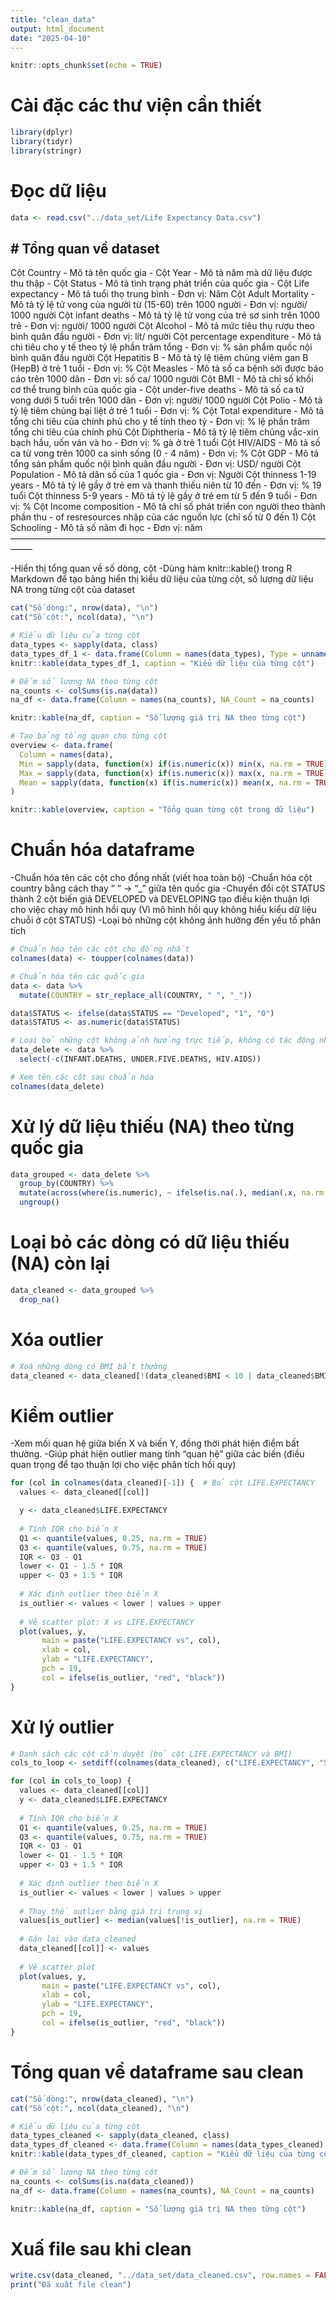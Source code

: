 ```yaml
---
title: "clean_data"
output: html_document
date: "2025-04-10"
---
```


```r
knitr::opts_chunk$set(echo = TRUE)
```

# Cài đặc các thư viện cần thiết

```r
library(dplyr)
library(tidyr)
library(stringr)
```

# Đọc dữ liệu

```r
data <- read.csv("../data_set/Life Expectancy Data.csv")
```

# Tổng quan về dataset
--------------------------------------------------------------------------------------------------------------------
Cột Country                - Mô tả tên quốc gia                                       -
Cột Year                   - Mô tả năm mà dữ liệu được thu thập                       - 
Cột Status                 - Mô tả tình trạng phát triển của quốc gia                 - 
Cột Life expectancy        - Mô tả tuổi thọ trung bình                                - Đơn vị: Năm
Cột Adult Mortality        - Mô tả tỷ lệ tử vong của người từ (15-60) trên 1000 người - Đơn vị: người/ 1000 người
Cột infant deaths          - Mô tả tỷ lệ tử vong của trẻ sơ sinh trên 1000 trẻ        - Đơn vị: người/ 1000 người
Cột Alcohol                - Mô tả mức tiêu thụ rượu theo bình quân đầu người         - Đơn vị: lít/ người
Cột percentage expenditure - Mô tả chi tiêu cho y tế theo tỷ lệ phần trăm tổng        - Đơn vị: %
                             sản phẩm quốc nội bình quân đầu người
Cột Hepatitis B            - Mô tả tỷ lệ tiêm chủng viêm gan B (HepB) ở trẻ 1 tuổi    - Đơn vị: %
Cột Measles                - Mô tả số ca bệnh sởi được báo cáo trên 1000 dân          - Đơn vị: số ca/ 1000 người
Cột BMI                    - Mô tả chỉ số khối cơ thể trung binh của quốc gia         - 
Cột under-five deaths      - Mô tả số ca tử vong dưới 5 tuổi trên 1000 dân            - Đơn vị: người/ 1000 người
Cột Polio                  - Mô tả tỷ lệ tiêm chủng bại liệt ở trẻ 1 tuổi             - Đơn vị: %
Cột Total expenditure      - Mô tả tổng chi tiêu của chính phủ cho y tế tính theo tỷ  - Đơn vị: %
                             lệ phần trăm tổng chi tiêu của chính phủ
Cột Diphtheria             - Mô tả tỷ lệ tiêm chủng vắc-xin bạch hầu, uốn ván và ho   - Đơn vị: %
                             gà ở trẻ 1 tuổi
Cột HIV/AIDS               - Mô tả số ca tử vong trên 1000 ca sinh sống (0 - 4 năm)   - Đơn vị: %
Cột GDP                    - Mô tả tổng sản phẩm quốc nội bình quân đầu người         - Đơn vị: USD/ người
Cột Population             - Mô tả dân số của 1 quốc gia                              - Đơn vị: Người
Cột thinness 1-19 years    - Mô tả tỷ lệ gầy ở trẻ em và thanh thiếu niên từ 10 đến   - Đơn vị: %
                             19 tuổi
Cột thinness 5-9 years     - Mô tả tỷ lệ gầy ở trẻ em từ 5 đến 9 tuổi                 - Đơn vị: %
Cột Income composition     - Mô tả chỉ số phát triển con người theo thành phần thu    -
    of resresources          nhập của các nguồn lực (chỉ số từ 0 đến 1)
Cột Schooling              - Mô tả số năm đi học                                      - Đơn vị: năm                               
--------------------------------------------------------------------------------------------------------------------

-Hiển thị tổng quan về số dòng, cột
-Dùng hàm knitr::kable() trong R Markdown để tạo bảng hiển thị kiểu dữ liệu của từng cột, số lượng dữ liệu NA trong từng cột của dataset

```r
cat("Số dòng:", nrow(data), "\n")
cat("Số cột:", ncol(data), "\n")

# Kiểu dữ liệu của từng cột
data_types <- sapply(data, class)
data_types_df_1 <- data.frame(Column = names(data_types), Type = unname(data_types))
knitr::kable(data_types_df_1, caption = "Kiểu dữ liệu của từng cột")

# Đếm số lượng NA theo từng cột
na_counts <- colSums(is.na(data))
na_df <- data.frame(Column = names(na_counts), NA_Count = na_counts)

knitr::kable(na_df, caption = "Số lượng giá trị NA theo từng cột")

# Tạo bảng tổng quan cho từng cột
overview <- data.frame(
  Column = names(data),
  Min = sapply(data, function(x) if(is.numeric(x)) min(x, na.rm = TRUE) else NA),
  Max = sapply(data, function(x) if(is.numeric(x)) max(x, na.rm = TRUE) else NA),
  Mean = sapply(data, function(x) if(is.numeric(x)) mean(x, na.rm = TRUE) else NA)
)

knitr::kable(overview, caption = "Tổng quan từng cột trong dữ liệu")
```

# Chuẩn hóa dataframe
-Chuẩn hóa tên các cột cho đồng nhất (viết hoa toàn bộ)
-Chuẩn hóa cột country bằng cách thay " " -> "_" giữa tên quốc gia
-Chuyển đổi cột STATUS thành 2 cột biến giả DEVELOPED và DEVELOPING tạo điều kiện thuận lợi cho việc chạy mô hình hồi quy (Vì mô hình hồi quy không hiểu kiểu dữ liệu chuỗi ở cột STATUS)
-Loại bỏ những cột không ảnh hưởng đến yếu tố phân tích 

```r
# Chuẩn hóa tên các cột cho đồng nhất
colnames(data) <- toupper(colnames(data))

# Chuẩn hóa tên các quốc gia
data <- data %>%
  mutate(COUNTRY = str_replace_all(COUNTRY, " ", "_"))

data$STATUS <- ifelse(data$STATUS == "Developed", "1", "0")
data$STATUS <- as.numeric(data$STATUS)

# Loại bỏ những cột không ảnh hưởng trực tiếp, không có tác động nhiều đến yếu tố cần phân tích (yếu tố tuổi thọ trung bình)
data_delete <- data %>% 
  select(-c(INFANT.DEATHS, UNDER.FIVE.DEATHS, HIV.AIDS))

# Xem tên các cột sau chuẩn hóa
colnames(data_delete)
```

# Xử lý dữ liệu thiếu (NA) theo từng quốc gia

```r
data_grouped <- data_delete %>%
  group_by(COUNTRY) %>%
  mutate(across(where(is.numeric), ~ ifelse(is.na(.), median(.x, na.rm = TRUE), .x))) %>%
  ungroup()
```

# Loại bỏ các dòng có dữ liệu thiếu (NA) còn lại

```r
data_cleaned <- data_grouped %>%
  drop_na()
```

# Xóa outlier 

```r
# Xoá những dòng có BMI bất thường
data_cleaned <- data_cleaned[!(data_cleaned$BMI < 10 | data_cleaned$BMI > 60), ]
```

# Kiểm outlier
-Xem mối quan hệ giữa biến X và biến Y, đồng thời phát hiện điểm bất thường.
-Giúp phát hiện outlier mang tính "quan hệ" giữa các biến (điều quan trọng để tạo thuận lợi cho việc phân tích hồi quy)

```r
for (col in colnames(data_cleaned)[-1]) {  # Bỏ cột LIFE.EXPECTANCY
  values <- data_cleaned[[col]]

  y <- data_cleaned$LIFE.EXPECTANCY
  
  # Tính IQR cho biến X
  Q1 <- quantile(values, 0.25, na.rm = TRUE)
  Q3 <- quantile(values, 0.75, na.rm = TRUE)
  IQR <- Q3 - Q1
  lower <- Q1 - 1.5 * IQR
  upper <- Q3 + 1.5 * IQR
  
  # Xác định outlier theo biến X
  is_outlier <- values < lower | values > upper
  
  # Vẽ scatter plot: X vs LIFE.EXPECTANCY
  plot(values, y,
       main = paste("LIFE.EXPECTANCY vs", col),
       xlab = col,
       ylab = "LIFE.EXPECTANCY",
       pch = 19,
       col = ifelse(is_outlier, "red", "black"))
}
```

# Xử lý outlier

```r
# Danh sách các cột cần duyệt (bỏ cột LIFE.EXPECTANCY và BMI)
cols_to_loop <- setdiff(colnames(data_cleaned), c("LIFE.EXPECTANCY", "STATUS", "COUNTRY"))

for (col in cols_to_loop) {
  values <- data_cleaned[[col]]
  y <- data_cleaned$LIFE.EXPECTANCY
  
  # Tính IQR cho biến X
  Q1 <- quantile(values, 0.25, na.rm = TRUE)
  Q3 <- quantile(values, 0.75, na.rm = TRUE)
  IQR <- Q3 - Q1
  lower <- Q1 - 1.5 * IQR
  upper <- Q3 + 1.5 * IQR
  
  # Xác định outlier theo biến X
  is_outlier <- values < lower | values > upper
  
  # Thay thế outlier bằng giá trị trung vị
  values[is_outlier] <- median(values[!is_outlier], na.rm = TRUE)
  
  # Gán lại vào data_cleaned
  data_cleaned[[col]] <- values
  
  # Vẽ scatter plot
  plot(values, y,
       main = paste("LIFE.EXPECTANCY vs", col),
       xlab = col,
       ylab = "LIFE.EXPECTANCY",
       pch = 19,
       col = ifelse(is_outlier, "red", "black"))
}


```

# Tổng quan về dataframe sau clean

```r
cat("Số dòng:", nrow(data_cleaned), "\n")
cat("Số cột:", ncol(data_cleaned), "\n")

# Kiểu dữ liệu của từng cột
data_types_cleaned <- sapply(data_cleaned, class)
data_types_df_cleaned <- data.frame(Column = names(data_types_cleaned), Type = unname(data_types_cleaned))
knitr::kable(data_types_df_cleaned, caption = "Kiểu dữ liệu của từng cột")

# Đếm số lượng NA theo từng cột
na_counts <- colSums(is.na(data_cleaned))
na_df <- data.frame(Column = names(na_counts), NA_Count = na_counts)

knitr::kable(na_df, caption = "Số lượng giá trị NA theo từng cột")
```

# Xuấ file sau khi clean

```r
write.csv(data_cleaned, "../data_set/data_cleaned.csv", row.names = FALSE)
print("Đã xuất file clean")
```

